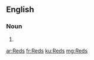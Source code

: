 {{also|reds|rēds}}
==English==

===Noun===
{{head|en|noun plural form}}

# {{plural of|Red|lang=en}}

[[ar:Reds]]
[[fr:Reds]]
[[ku:Reds]]
[[mg:Reds]]